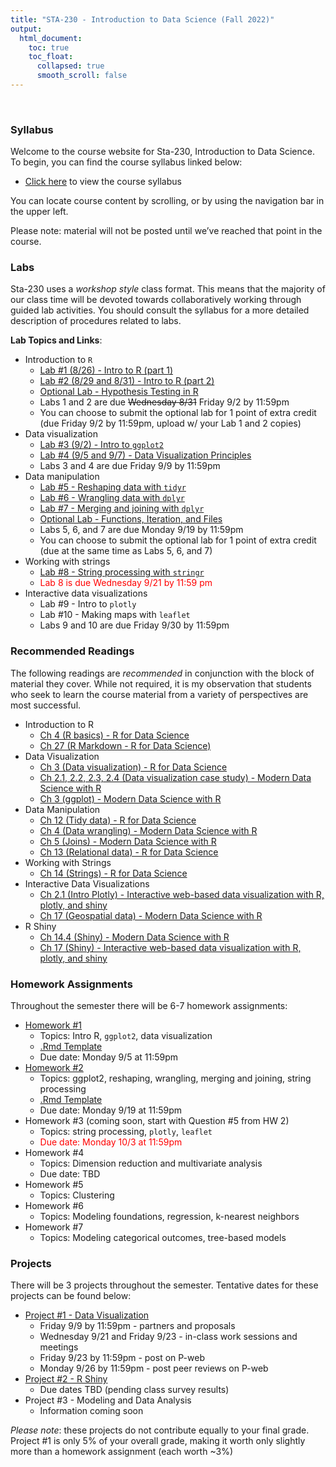 ```yaml
---
title: "STA-230 - Introduction to Data Science (Fall 2022)"
output:
  html_document:
    toc: true
    toc_float:
      collapsed: true
      smooth_scroll: false
---
```


$~$

### Syllabus

Welcome to the course website for Sta-230, Introduction to Data Science. To begin, you can find the course syllabus linked below:

- [Click here](syllabus230f22.html) to view the course syllabus

You can locate course content by scrolling, or by using the navigation bar in the upper left.  

Please note: material will not be posted until we've reached that point in the course.

### Labs

Sta-230 uses a *workshop style* class format. This means that the majority of our class time will be devoted towards collaboratively working through guided lab activities. You should consult the syllabus for a more detailed description of procedures related to labs.

**Lab Topics and Links**:

- Introduction to `R`
    - [Lab #1 (8/26) - Intro to R (part 1)](s230f22/day1.html)
    - [Lab #2 (8/29 and 8/31) - Intro to R (part 2)](s230f22/intro2.html)
    - [Optional Lab - Hypothesis Testing in R](s230f22/intro_stat.html)
    - Labs 1 and 2 are due ~~Wednesday 8/31~~ Friday 9/2 by 11:59pm 
    - You can choose to submit the optional lab for 1 point of extra credit (due Friday 9/2 by 11:59pm, upload w/ your Lab 1 and 2 copies)
- Data visualization
    - [Lab #3 (9/2) - Intro to `ggplot2`](s230f22/ggplot.html)
    - [Lab #4 (9/5 and 9/7) - Data Visualization Principles](s230f22/ggplot2.html)
    - Labs 3 and 4 are due Friday 9/9 by 11:59pm 
- Data manipulation
    - [Lab #5 - Reshaping data with `tidyr`](s230f22/cleaning.html)
    - [Lab #6 - Wrangling data with `dplyr`](s230f22/cleaning2.html)
    - [Lab #7 - Merging and joining with `dplyr`](s230f22/cleaning3.html)
    - [Optional Lab - Functions, Iteration, and Files](s230f22/misc.html)
    - Labs 5, 6, and 7 are due Monday 9/19 by 11:59pm 
    - You can choose to submit the optional lab for 1 point of extra credit (due at the same time as Labs 5, 6, and 7)
- Working with strings
    - [Lab #8 - String processing with `stringr`](s230f22/strings.html)
    - <span style="color: red;"> Lab 8 is due Wednesday 9/21 by 11:59 pm \span
- Interactive data visualizations
    - Lab #9 - Intro to `plotly`
    - Lab #10 - Making maps with `leaflet`
    - Labs 9 and 10 are due Friday 9/30 by 11:59pm

### Recommended Readings

The following readings are *recommended* in conjunction with the block of material they cover. While not required, it is my observation that students who seek to learn the course material from a variety of perspectives are most successful.

- Introduction to R
    - [Ch 4 (R basics) - R for Data Science](https://r4ds.had.co.nz/workflow-basics.html)
    - [Ch 27 (R Markdown - R for Data Science)](https://r4ds.had.co.nz/r-markdown.html)
- Data Visualization
    - [Ch 3 (Data visualization) - R for Data Science](https://r4ds.had.co.nz/data-visualisation.html)
    - [Ch 2.1, 2.2, 2.3, 2.4 (Data visualization case study) - Modern Data Science with R](https://mdsr-book.github.io/mdsr2e/ch-vizI.html)
    - [Ch 3 (ggplot) - Modern Data Science with R](https://mdsr-book.github.io/mdsr2e/ch-vizII.html)
- Data Manipulation
    - [Ch 12 (Tidy data) - R for Data Science](https://r4ds.had.co.nz/tidy-data.html)
    - [Ch 4 (Data wrangling) - Modern Data Science with R](https://mdsr-book.github.io/mdsr2e/ch-dataI.html)
    - [Ch 5 (Joins) - Modern Data Science with R](https://mdsr-book.github.io/mdsr2e/ch-join.html)
    - [Ch 13 (Relational data) - R for Data Science](https://r4ds.had.co.nz/relational-data.html)
- Working with Strings
    - [Ch 14 (Strings) - R for Data Science](https://r4ds.had.co.nz/strings.html)
- Interactive Data Visualizations
    - [Ch 2.1 (Intro Plotly) - Interactive web-based data visualization with R, plotly, and shiny](https://plotly-r.com/overview.html#intro-plotly)
    - [Ch 17 (Geospatial data) - Modern Data Science with R](https://mdsr-book.github.io/mdsr2e/ch-spatial.html#motivation-whats-so-great-about-geospatial-data)
- R Shiny
    - [Ch 14.4 (Shiny) - Modern Data Science with R](https://mdsr-book.github.io/mdsr2e/ch-vizIII.html#sec:shiny)
    - [Ch 17 (Shiny) - Interactive web-based data visualization with R, plotly, and shiny](https://plotly-r.com/linking-views-with-shiny.html)

### Homework Assignments

Throughout the semester there will be 6-7 homework assignments:

- [Homework #1](s230f22/hw1.html) 
    - Topics: Intro R, `ggplot2`, data visualization
    - [.Rmd Template](s230f22/hw1.zip)
    - Due date: Monday 9/5 at 11:59pm 
- [Homework #2](s230f22/hw2.html) 
    - Topics: ggplot2, reshaping, wrangling, merging and joining, string processing
    - [.Rmd Template](s230f22/hw2.zip)
    - Due date: Monday 9/19 at 11:59pm
- Homework #3 (coming soon, start with Question #5 from HW 2)
    - Topics: string processing, `plotly`, `leaflet`
    - <span style="color: red;"> Due date: Monday 10/3 at 11:59pm \span
- Homework #4
    - Topics: Dimension reduction and multivariate analysis
    - Due date: TBD
- Homework #5
    - Topics: Clustering 
- Homework #6
    - Topics: Modeling foundations, regression, k-nearest neighbors
- Homework #7
    - Topics: Modeling categorical outcomes, tree-based models

    
### Projects

There will be 3 projects throughout the semester. Tentative dates for these projects can be found below:

- [Project #1 - Data Visualization](s230f22/project1.html)
    - Friday 9/9 by 11:59pm - partners and proposals
    - Wednesday 9/21 and Friday 9/23 - in-class work sessions and meetings
    - Friday 9/23 by 11:59pm - post on P-web
    - Monday 9/26 by 11:59pm - post peer reviews on P-web
- [Project #2 - R Shiny](s230f22/project2.html)
    - Due dates TBD (pending class survey results)
- Project #3 - Modeling and Data Analysis
    - Information coming soon

*Please note*: these projects do not contribute equally to your final grade. Project #1 is only 5% of your overall grade, making it worth only slightly more than a homework assignment (each worth ~3%)